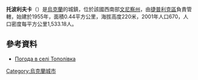{{coord|48|45|22|N|29|44|32|E|scale:30000|display=title}}

'''托波利夫卡'''（{{lang-uk|Тополівка}}）是[[烏克蘭|烏克蘭]]的城鎮，位於該國西南部[[文尼察州|文尼察州]]，由[[捷普利克區|捷普利克區]]負責管轄，始建於1955年，面積0.44平方公里，海拔高度220米，2001年人口670，人口密度每平方公里1,533.18人。

==參考資料==
* [http://weather.in.ua/ua/vinnickaja/26308 Погода в селі Тополівка] {{Wayback|url=http://weather.in.ua/ua/vinnickaja/26308 |date=20111220070538 }}

{{Ukraine-geo-stub}}
[[Category:烏克蘭城市|Category:烏克蘭城市]]